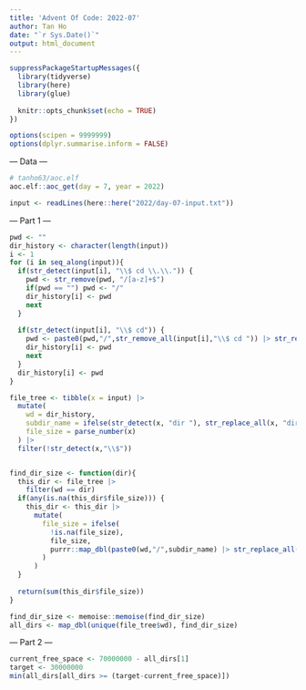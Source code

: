 ```yaml
---
title: 'Advent Of Code: 2022-07'
author: Tan Ho
date: "`r Sys.Date()`"
output: html_document
---
```


```r
suppressPackageStartupMessages({
  library(tidyverse)
  library(here)
  library(glue)
  
  knitr::opts_chunk$set(echo = TRUE)
})

options(scipen = 9999999)
options(dplyr.summarise.inform = FALSE)
```

--- Data ---

```r
# tanho63/aoc.elf
aoc.elf::aoc_get(day = 7, year = 2022)
```

```r
input <- readLines(here::here("2022/day-07-input.txt"))
```

--- Part 1 ---

```r
pwd <- ""
dir_history <- character(length(input))
i <- 1
for (i in seq_along(input)){
  if(str_detect(input[i], "\\$ cd \\.\\.")) {
    pwd <- str_remove(pwd, "/[a-z]+$")
    if(pwd == "") pwd <- "/"
    dir_history[i] <- pwd
    next
  }
  
  if(str_detect(input[i], "\\$ cd")) {
    pwd <- paste0(pwd,"/",str_remove_all(input[i],"\\$ cd ")) |> str_replace_all("//","/")
    dir_history[i] <- pwd
    next
  }
  dir_history[i] <- pwd
}

```

```r
file_tree <- tibble(x = input) |> 
  mutate(
    wd = dir_history,
    subdir_name = ifelse(str_detect(x, "dir "), str_replace_all(x, "dir ", ""), NA_character_),
    file_size = parse_number(x)
  ) |> 
  filter(!str_detect(x,"\\$"))


find_dir_size <- function(dir){
  this_dir <- file_tree |> 
    filter(wd == dir)
  if(any(is.na(this_dir$file_size))) {
    this_dir <- this_dir |> 
      mutate(
        file_size = ifelse(
          !is.na(file_size), 
          file_size, 
          purrr::map_dbl(paste0(wd,"/",subdir_name) |> str_replace_all("//","/"), find_dir_size)
        )
      )
  }
  
  return(sum(this_dir$file_size))
}

find_dir_size <- memoise::memoise(find_dir_size)
all_dirs <- map_dbl(unique(file_tree$wd), find_dir_size)

```

--- Part 2 ---

```r
current_free_space <- 70000000 - all_dirs[1]
target <- 30000000
min(all_dirs[all_dirs >= (target-current_free_space)])
```

